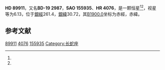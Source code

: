 {{Starbox begin
| name = HD 89911
}}
{{Starbox observe
| epoch = [[J2000.0|J2000.0]]
| constell = {{星座名待查}}<ref name=SIMBAD>{{cite web
 | url=http://simbad.u-strasbg.fr/simbad/sim-id?Ident=HR+4076
 | title =Pulsating variable Star
 | publisher=Centre de Données astronomiques de Strasbourg
 | work=SIMBAD
 | accessdate=2012-07-13}}</ref><ref name=DATA>{{cite web
 | url=http://vizier.u-strasbg.fr/viz-bin/VizieR-5?-out.add=.&-source=5050&-corr=PK=HR&-out.max=9999&HR=4076
 | title=VizieR Detailed Page
 | accessdate=2012-07-13
 | archive-date=2019-02-16
 | archive-url=https://web.archive.org/web/20190216122019/http://vizier.u-strasbg.fr/viz-bin/VizieR-5?-out.add=.&-source=5050&-corr=PK=HR&-out.max=9999&HR=4076
 | dead-url=no
 }}</ref>
| 星官 = 
| ra = {{RA|10|22|12.9}}<ref name=SIMBAD /><ref name=DATA />
| dec = {{DEC|-19|52|1}}<ref name=SIMBAD /><ref name=DATA />
| appmag_v = 6.13<ref name=SIMBAD /><ref name=DATA />
}}
{{Starbox character
| class = A1V<ref name=SIMBAD /><ref name=DATA />
| b-v = 0.03<ref name=SIMBAD /><ref name=DATA />
| u-b = <ref name=SIMBAD /><ref name=DATA />
| r-i = <ref name=SIMBAD /><ref name=DATA />
| variable = 
}}
{{Starbox astrometry
| radial_v = 
| prop_mo_ra = 11
| parallax = 
| p_error = 
}}
{{Starbox catalog
| names =BD-19 2987，[[SAO星表|SAO]] 155935，[[HD星表|HD]] 89911，[[HR星表|HR]] 4076}}
{{Starbox reference |Simbad=HR+4076}}
{{Starbox end}}

'''HD 89911'''，又名'''BD-19 2987'''，'''SAO 155935'''、'''HR 4076'''，是一颗恒星<ref name=SIMBAD /><ref name=DATA />，视星等为6.13，位于[[銀道座標系|銀經]]261.4，[[銀道座標系|銀緯]]30.72，其[[B1900.0|B1900.0]]坐标为赤經{{RA|10|17|25.9}}，赤緯{{DEC|-19|30.72|44}}。

== 参考文献 ==
{{reflist}}

{{star-stub}}

[[Category:HD和HDE天體|89911]]
[[Category:HR天體|4076]]
[[Category:SAO天體|155935]]
[[Category:长蛇座|Category:长蛇座]]